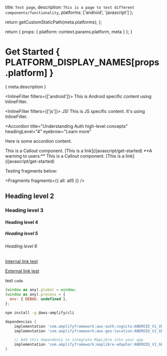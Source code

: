 
  title: `Test page`,
  description: `This is a page to test different components/functionality`,
  platforms: ['android', 'javascript']
};

  return getCustomStaticPath(meta.platforms);
};

  return {
    props: {
      platform: context.params.platform,
      meta
    }
  };
}

# Get Started { PLATFORM_DISPLAY_NAMES[props.platform] }

{ meta.description }

<InlineFilter filters={['android']}>
  This is Android specific content using InlineFilter.
</InlineFilter>

<InlineFilter filters={['js']}>
  JS! This is JS specific content. It's using InlineFilter.
</InlineFilter>

<Accordion
  title="Understanding Auth high-level concepts"
  headingLevel="4"
  eyebrow="Learn more"
>
  Here is some accordion content.
</Accordion>

<Callout>
  This is a Callout component. [This is a link](/javascript/get-started)
</Callout>

<Callout warning>
  **A warning to users:** This is a Callout component. [This is a
  link](/javascript/get-started)
</Callout>

<YoutubeEmbed embedId="k74IrUNaJVk?start=40" />


Testing fragments below:

<Fragments fragments={{ all: all5 }} />

## Heading level 2

### Heading level 3

#### Heading level 4

##### Heading level 5

###### Heading level 6

[Internal link test](/javascript)

[External link test](https://aws.amazon.com)

test `code`

```javascript
(window as any).global = window;
(window as any).process = {
  env: { DEBUG: undefined },
};
```

```bash
npm install -g @aws-amplify/cli
```

```groovy
dependencies {
    implementation 'com.amplifyframework:aws-auth-cognito:ANDROID_V1_VERSION'
    implementation 'com.amplifyframework:aws-geo-location:ANDROID_V1_GEO_VERSION'

    // Add this dependency to integrate MapLibre into your app
    implementation 'com.amplifyframework:maplibre-adapter:ANDROID_V1_GEO_VERSION'
}
```
